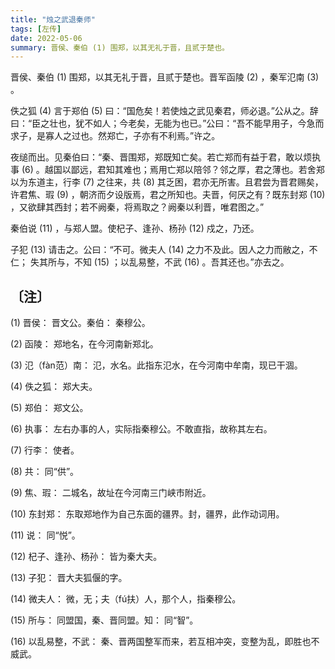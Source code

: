 ```yaml
---
title: "烛之武退秦师"
tags: [左传]
date: 2022-05-06
summary: 晋侯、秦伯 (1) 围郑，以其无礼于晋，且贰于楚也。
---
```


晋侯、秦伯 (1) 围郑，以其无礼于晋，且贰于楚也。晋军函陵 (2) ，秦军氾南 (3) 。

佚之狐 (4) 言于郑伯 (5) 曰：“国危矣！若使烛之武见秦君，师必退。”公从之。辞曰：“臣之壮也，犹不如人；今老矣，无能为也已。”公曰：“吾不能早用子，今急而求子，是寡人之过也。然郑亡，子亦有不利焉。”许之。

夜缒而出。见秦伯曰：“秦、晋围郑，郑既知亡矣。若亡郑而有益于君，敢以烦执事 (6) 。越国以鄙远，君知其难也；焉用亡郑以陪邻？邻之厚，君之薄也。若舍郑以为东道主，行李 (7) 之往来，共 (8) 其乏困，君亦无所害。且君尝为晋君赐矣，许君焦、瑕 (9) ，朝济而夕设版焉，君之所知也。夫晋，何厌之有？既东封郑 (10) ，又欲肆其西封；若不阙秦，将焉取之？阙秦以利晋，唯君图之。”

秦伯说 (11) ，与郑人盟。使杞子、逢孙、杨孙 (12) 戍之，乃还。

子犯 (13) 请击之。公曰：“不可。微夫人 (14) 之力不及此。因人之力而敝之，不仁；
失其所与，不知 (15) ；以乱易整，不武 (16) 。吾其还也。”亦去之。

## 〔注〕　

(1) 晋侯： 晋文公。秦伯： 秦穆公。

(2) 函陵： 郑地名，在今河南新郑北。

(3) 氾（fàn范）南： 氾，水名。此指东氾水，在今河南中牟南，现已干涸。

(4) 佚之狐： 郑大夫。

(5) 郑伯： 郑文公。

(6) 执事： 左右办事的人，实际指秦穆公。不敢直指，故称其左右。

(7) 行李： 使者。

(8) 共： 同“供”。

(9) 焦、瑕： 二城名，故址在今河南三门峡市附近。

(10) 东封郑： 东取郑地作为自己东面的疆界。封，疆界，此作动词用。

(11) 说： 同“悦”。

(12) 杞子、逢孙、杨孙： 皆为秦大夫。

(13) 子犯： 晋大夫狐偃的字。

(14) 微夫人： 微，无；夫（fú扶）人，那个人，指秦穆公。

(15) 所与： 同盟国，秦、晋同盟。知： 同“智”。

(16) 以乱易整，不武： 秦、晋两国整军而来，若互相冲突，变整为乱，即胜也不威武。